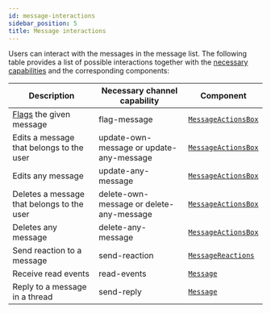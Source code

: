 ```yaml
---
id: message-interactions
sidebar_position: 5
title: Message interactions
---
```


Users can interact with the messages in the message list. The following table provides a list of possible interactions together with the [necessary capabilities](https://getstream.io/chat/docs/javascript/channel_capabilities/?language=javascript) and the corresponding components:

| Description                                                                                          | Necessary channel capability             | Component                                                 |
| ---------------------------------------------------------------------------------------------------- | ---------------------------------------- | --------------------------------------------------------- |
| [Flags](https://getstream.io/chat/docs/javascript/moderation/?language=javascript) the given message | flag-message                             | [`MessageActionsBox`](../components/message-actions.mdx)  |
| Edits a message that belongs to the user                                                             | update-own-message or update-any-message | [`MessageActionsBox`](../components/message-actions.mdx)  |
| Edits any message                                                                                    | update-any-message                       | [`MessageActionsBox`](../components/message-actions.mdx)  |
| Deletes a message that belongs to the user                                                           | delete-own-message or delete-any-message | [`MessageActionsBox`](../components/message-actions.mdx)  |
| Deletes any message                                                                                  | delete-any-message                       | [`MessageActionsBox`](../components/message-actions.mdx)  |
| Send reaction to a message                                                                           | send-reaction                            | [`MessageReactions`](../components/message-reactions.mdx) |
| Receive read events                                                                                  | read-events                              | [`Message`](../components/message.mdx)                    |
| Reply to a message in a thread                                                                       | send-reply                               | [`Message`](../components/message.mdx)                    |
